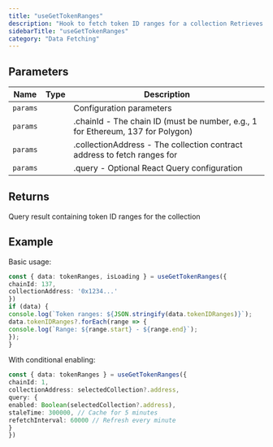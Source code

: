 ```yaml
---
title: "useGetTokenRanges"
description: "Hook to fetch token ID ranges for a collection Retrieves the available token ID ranges for a specific collection, which is useful for understanding the token distribution and available tokens within a collection."
sidebarTitle: "useGetTokenRanges"
category: "Data Fetching"
---
```


## Parameters

| Name | Type | Description |
|------|------|-------------|
| `params` |  | Configuration parameters |
| `params` |  | .chainId - The chain ID (must be number, e.g., 1 for Ethereum, 137 for Polygon) |
| `params` |  | .collectionAddress - The collection contract address to fetch ranges for |
| `params` |  | .query - Optional React Query configuration |

## Returns

Query result containing token ID ranges for the collection

## Example

Basic usage:
```typescript
const { data: tokenRanges, isLoading } = useGetTokenRanges({
chainId: 137,
collectionAddress: '0x1234...'
})
if (data) {
console.log(`Token ranges: ${JSON.stringify(data.tokenIDRanges)}`);
data.tokenIDRanges?.forEach(range => {
console.log(`Range: ${range.start} - ${range.end}`);
});
}
```

With conditional enabling:
```typescript
const { data: tokenRanges } = useGetTokenRanges({
chainId: 1,
collectionAddress: selectedCollection?.address,
query: {
enabled: Boolean(selectedCollection?.address),
staleTime: 300000, // Cache for 5 minutes
refetchInterval: 60000 // Refresh every minute
}
})
```

